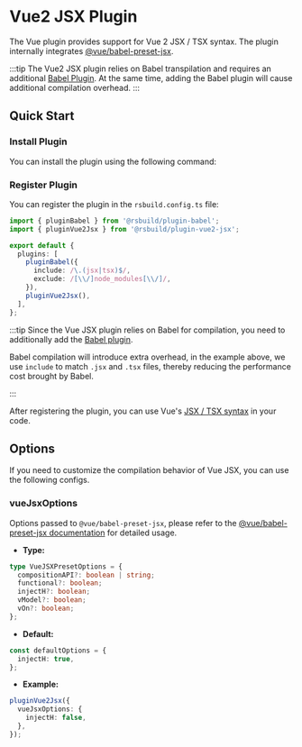 # Vue2 JSX Plugin

The Vue plugin provides support for Vue 2 JSX / TSX syntax. The plugin internally integrates [@vue/babel-preset-jsx](https://github.com/vuejs/jsx-vue2).

:::tip
The Vue2 JSX plugin relies on Babel transpilation and requires an additional [Babel Plugin](/plugins/list/plugin-babel). At the same time, adding the Babel plugin will cause additional compilation overhead.
:::

## Quick Start

### Install Plugin

You can install the plugin using the following command:


<PackageManagerTabs command="add @rsbuild/plugin-babel @rsbuild/plugin-vue2-jsx -D" />

### Register Plugin

You can register the plugin in the `rsbuild.config.ts` file:

```ts title="rsbuild.config.ts"
import { pluginBabel } from '@rsbuild/plugin-babel';
import { pluginVue2Jsx } from '@rsbuild/plugin-vue2-jsx';

export default {
  plugins: [
    pluginBabel({
      include: /\.(jsx|tsx)$/,
      exclude: /[\\/]node_modules[\\/]/,
    }),
    pluginVue2Jsx(),
  ],
};
```

:::tip
Since the Vue JSX plugin relies on Babel for compilation, you need to additionally add the [Babel plugin](/plugins/list/plugin-babel).

Babel compilation will introduce extra overhead, in the example above, we use `include` to match `.jsx` and `.tsx` files, thereby reducing the performance cost brought by Babel.

:::

After registering the plugin, you can use Vue's [JSX / TSX syntax](https://github.com/vuejs/jsx-vue2) in your code.

## Options

If you need to customize the compilation behavior of Vue JSX, you can use the following configs.

### vueJsxOptions

Options passed to `@vue/babel-preset-jsx`, please refer to the [@vue/babel-preset-jsx documentation](https://github.com/vuejs/jsx-vue2) for detailed usage.

- **Type:**

```ts
type VueJSXPresetOptions = {
  compositionAPI?: boolean | string;
  functional?: boolean;
  injectH?: boolean;
  vModel?: boolean;
  vOn?: boolean;
};
```

- **Default:**

```ts
const defaultOptions = {
  injectH: true,
};
```

- **Example:**

```ts
pluginVue2Jsx({
  vueJsxOptions: {
    injectH: false,
  },
});
```
